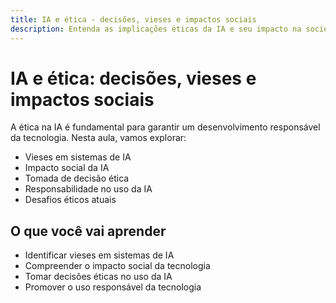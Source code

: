 ```yaml
---
title: IA e ética - decisões, vieses e impactos sociais
description: Entenda as implicações éticas da IA e seu impacto na sociedade
---
```


# IA e ética: decisões, vieses e impactos sociais

A ética na IA é fundamental para garantir um desenvolvimento responsável da tecnologia. Nesta aula, vamos explorar:

- Vieses em sistemas de IA
- Impacto social da IA
- Tomada de decisão ética
- Responsabilidade no uso da IA
- Desafios éticos atuais

## O que você vai aprender

- Identificar vieses em sistemas de IA
- Compreender o impacto social da tecnologia
- Tomar decisões éticas no uso da IA
- Promover o uso responsável da tecnologia 
